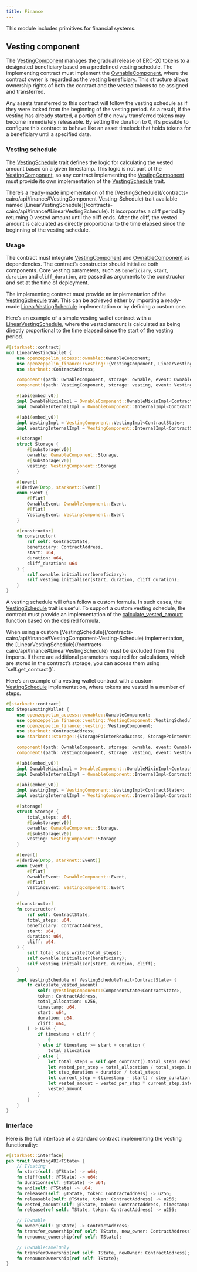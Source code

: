 ```yaml
---
title: Finance
---
```


This module includes primitives for financial systems.

## Vesting component

The [VestingComponent](/contracts-cairo/api/finance#VestingComponent) manages the gradual release of ERC-20 tokens to a designated beneficiary based on a predefined vesting schedule.
The implementing contract must implement the [OwnableComponent](/contracts-cairo/api/access#OwnableComponent), where the contract owner is regarded as the vesting beneficiary.
This structure allows ownership rights of both the contract and the vested tokens to be assigned and transferred.

<Callout>
Any assets transferred to this contract will follow the vesting schedule as if they were locked from the beginning of the vesting period.
As a result, if the vesting has already started, a portion of the newly transferred tokens may become immediately releasable.
</Callout>

<Callout>
By setting the duration to 0, it’s possible to configure this contract to behave like an asset timelock that holds tokens
for a beneficiary until a specified date.
</Callout>

### Vesting schedule

The [VestingSchedule](/contracts-cairo/api/finance#VestingComponent-Vesting-Schedule) trait defines the logic for calculating the vested amount based on a given timestamp. This
logic is not part of the [VestingComponent](/contracts-cairo/api/finance#VestingComponent), so any contract implementing the [VestingComponent](/contracts-cairo/api/finance#VestingComponent) must provide its own
implementation of the [VestingSchedule](/contracts-cairo/api/finance#VestingComponent-Vesting-Schedule) trait.

<Callout>
There’s a ready-made implementation of the [VestingSchedule](/contracts-cairo/api/finance#VestingComponent-Vesting-Schedule) trait available named [LinearVestingSchedule](/contracts-cairo/api/finance#LinearVestingSchedule).
It incorporates a cliff period by returning 0 vested amount until the cliff ends. After the cliff, the vested amount
is calculated as directly proportional to the time elapsed since the beginning of the vesting schedule.
</Callout>

### Usage

The contract must integrate [VestingComponent](/contracts-cairo/api/finance#VestingComponent) and [OwnableComponent](/contracts-cairo/api/access#OwnableComponent) as dependencies. The contract’s constructor
should initialize both components. Core vesting parameters, such as `beneficiary`, `start`, `duration`
and `cliff_duration`, are passed as arguments to the constructor and set at the time of deployment.

The implementing contract must provide an implementation of the [VestingSchedule](/contracts-cairo/api/finance#VestingComponent-Vesting-Schedule) trait. This can be achieved either by importing
a ready-made [LinearVestingSchedule](/contracts-cairo/api/finance#LinearVestingSchedule) implementation or by defining a custom one.

Here’s an example of a simple vesting wallet contract with a [LinearVestingSchedule](/contracts-cairo/api/finance#LinearVestingSchedule), where the vested amount
is calculated as being directly proportional to the time elapsed since the start of the vesting period.

```rust
#[starknet::contract]
mod LinearVestingWallet {
    use openzeppelin_access::ownable::OwnableComponent;
    use openzeppelin_finance::vesting::{VestingComponent, LinearVestingSchedule};
    use starknet::ContractAddress;

    component!(path: OwnableComponent, storage: ownable, event: OwnableEvent);
    component!(path: VestingComponent, storage: vesting, event: VestingEvent);

    #[abi(embed_v0)]
    impl OwnableMixinImpl = OwnableComponent::OwnableMixinImpl<ContractState>;
    impl OwnableInternalImpl = OwnableComponent::InternalImpl<ContractState>;

    #[abi(embed_v0)]
    impl VestingImpl = VestingComponent::VestingImpl<ContractState>;
    impl VestingInternalImpl = VestingComponent::InternalImpl<ContractState>;

    #[storage]
    struct Storage {
        #[substorage(v0)]
        ownable: OwnableComponent::Storage,
        #[substorage(v0)]
        vesting: VestingComponent::Storage
    }

    #[event]
    #[derive(Drop, starknet::Event)]
    enum Event {
        #[flat]
        OwnableEvent: OwnableComponent::Event,
        #[flat]
        VestingEvent: VestingComponent::Event
    }

    #[constructor]
    fn constructor(
        ref self: ContractState,
        beneficiary: ContractAddress,
        start: u64,
        duration: u64,
        cliff_duration: u64
    ) {
        self.ownable.initializer(beneficiary);
        self.vesting.initializer(start, duration, cliff_duration);
    }
}
```

A vesting schedule will often follow a custom formula. In such cases, the [VestingSchedule](/contracts-cairo/api/finance#VestingComponent-Vesting-Schedule) trait is useful.
To support a custom vesting schedule, the contract must provide an implementation of the
[calculate_vested_amount](/contracts-cairo/api/finance#VestingComponent-calculate_vested_amount) function based on the desired formula.

<Callout>
When using a custom [VestingSchedule](/contracts-cairo/api/finance#VestingComponent-Vesting-Schedule) implementation, the [LinearVestingSchedule](/contracts-cairo/api/finance#LinearVestingSchedule) must be excluded from the imports.
</Callout>

<Callout>
If there are additional parameters required for calculations, which are stored in the contract’s storage, you can access them using `self.get_contract()`.
</Callout>

Here’s an example of a vesting wallet contract with a custom [VestingSchedule](/contracts-cairo/api/finance#VestingComponent-Vesting-Schedule) implementation, where tokens
are vested in a number of steps.

```rust
#[starknet::contract]
mod StepsVestingWallet {
    use openzeppelin_access::ownable::OwnableComponent;
    use openzeppelin_finance::vesting::VestingComponent::VestingScheduleTrait;
    use openzeppelin_finance::vesting::VestingComponent;
    use starknet::ContractAddress;
    use starknet::storage::{StoragePointerReadAccess, StoragePointerWriteAccess};

    component!(path: OwnableComponent, storage: ownable, event: OwnableEvent);
    component!(path: VestingComponent, storage: vesting, event: VestingEvent);

    #[abi(embed_v0)]
    impl OwnableMixinImpl = OwnableComponent::OwnableMixinImpl<ContractState>;
    impl OwnableInternalImpl = OwnableComponent::InternalImpl<ContractState>;

    #[abi(embed_v0)]
    impl VestingImpl = VestingComponent::VestingImpl<ContractState>;
    impl VestingInternalImpl = VestingComponent::InternalImpl<ContractState>;

    #[storage]
    struct Storage {
        total_steps: u64,
        #[substorage(v0)]
        ownable: OwnableComponent::Storage,
        #[substorage(v0)]
        vesting: VestingComponent::Storage
    }

    #[event]
    #[derive(Drop, starknet::Event)]
    enum Event {
        #[flat]
        OwnableEvent: OwnableComponent::Event,
        #[flat]
        VestingEvent: VestingComponent::Event
    }

    #[constructor]
    fn constructor(
        ref self: ContractState,
        total_steps: u64,
        beneficiary: ContractAddress,
        start: u64,
        duration: u64,
        cliff: u64,
    ) {
        self.total_steps.write(total_steps);
        self.ownable.initializer(beneficiary);
        self.vesting.initializer(start, duration, cliff);
    }

    impl VestingSchedule of VestingScheduleTrait<ContractState> {
        fn calculate_vested_amount(
            self: @VestingComponent::ComponentState<ContractState>,
            token: ContractAddress,
            total_allocation: u256,
            timestamp: u64,
            start: u64,
            duration: u64,
            cliff: u64,
        ) -> u256 {
            if timestamp < cliff {
                0
            } else if timestamp >= start + duration {
                total_allocation
            } else {
                let total_steps = self.get_contract().total_steps.read();
                let vested_per_step = total_allocation / total_steps.into();
                let step_duration = duration / total_steps;
                let current_step = (timestamp - start) / step_duration;
                let vested_amount = vested_per_step * current_step.into();
                vested_amount
            }
        }
    }
}
```

### Interface

Here is the full interface of a standard contract implementing the vesting functionality:

```rust
#[starknet::interface]
pub trait VestingABI<TState> {
    // IVesting
    fn start(self: @TState) -> u64;
    fn cliff(self: @TState) -> u64;
    fn duration(self: @TState) -> u64;
    fn end(self: @TState) -> u64;
    fn released(self: @TState, token: ContractAddress) -> u256;
    fn releasable(self: @TState, token: ContractAddress) -> u256;
    fn vested_amount(self: @TState, token: ContractAddress, timestamp: u64) -> u256;
    fn release(ref self: TState, token: ContractAddress) -> u256;

    // IOwnable
    fn owner(self: @TState) -> ContractAddress;
    fn transfer_ownership(ref self: TState, new_owner: ContractAddress);
    fn renounce_ownership(ref self: TState);

    // IOwnableCamelOnly
    fn transferOwnership(ref self: TState, newOwner: ContractAddress);
    fn renounceOwnership(ref self: TState);
}
```
